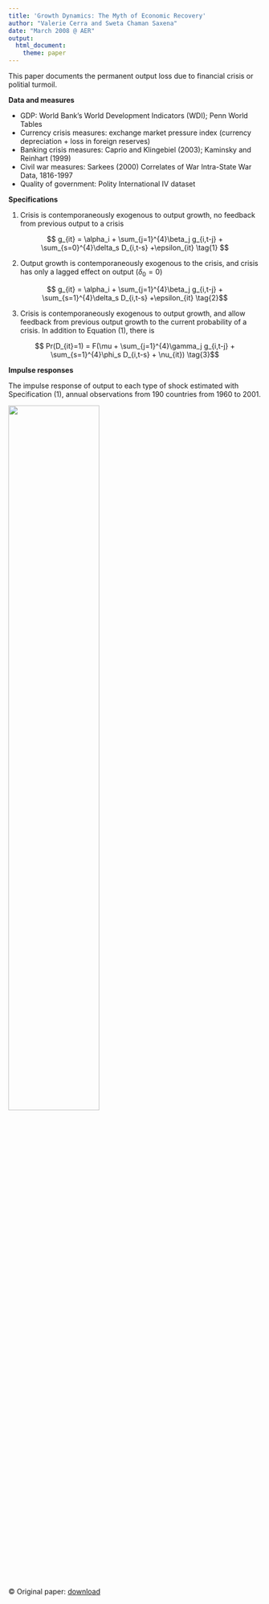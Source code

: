```yaml
---
title: 'Growth Dynamics: The Myth of Economic Recovery'
author: "Valerie Cerra and Sweta Chaman Saxena"
date: "March 2008 @ AER"
output: 
  html_document:
    theme: paper
---
```


This paper documents the permanent output loss due to financial crisis or politial turmoil.

**Data and measures**

- GDP: World Bank's World Development Indicators (WDI); Penn World Tables
- Currency crisis measures: exchange market pressure index (currency depreciation + loss in foreign reserves)
- Banking crisis measures: Caprio and Klingebiel (2003); Kaminsky and Reinhart (1999)
- Civil war measures: Sarkees (2000) Correlates of War Intra-State War Data, 1816-1997
- Quality of government: Polity International IV dataset


**Specifications**

1. Crisis is contemporaneously exogenous to output growth, no feedback from previous output to a crisis

$$ g_{it} = \alpha_i + \sum_{j=1}^{4}\beta_j g_{i,t-j} + \sum_{s=0}^{4}\delta_s D_{i,t-s} +\epsilon_{it} \tag{1} $$

2. Output growth is contemporaneously exogenous to the crisis, and crisis has only a lagged effect on output ($\delta_0=0$)

$$ g_{it} = \alpha_i + \sum_{j=1}^{4}\beta_j g_{i,t-j} + \sum_{s=1}^{4}\delta_s D_{i,t-s} +\epsilon_{it} \tag{2}$$

3. Crisis is contemporaneously exogenous to output growth, and allow feedback from previous output growth to the current probability of a crisis.
In addition to Equation (1), there is 

$$ Pr(D_{it}=1) = F(\mu + \sum_{j=1}^{4}\gamma_j g_{i,t-j} + \sum_{s=1}^{4}\phi_s D_{i,t-s} + \nu_{it}) \tag{3}$$

**Impulse responses**

The impulse response of output to each type of shock estimated with Specification (1), 
annual observations from 190 countries from 1960 to 2001.

![](fig3.png){width=60%}

© Original paper: [download](https://www.aeaweb.org/articles?id=10.1257/aer.98.1.439)
